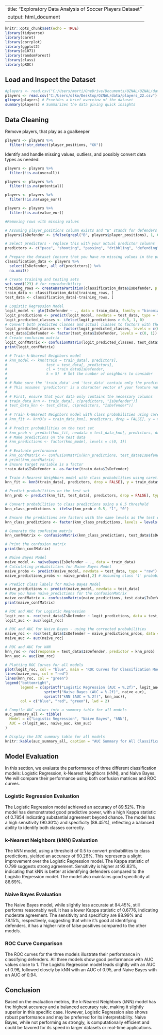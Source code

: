 
---
title: "Exploratory Data Analysis of Soccer Players Dataset"
output: html_document
---

```r
knitr::opts_chunk$set(echo = TRUE)
library(tidyverse)
library(caret)
library(corrplot)
library(ggplot2)
library(e1071)
library(randomForest)
library(class)
library(pROC)
```

## Load and Inspect the Dataset

```r
#players <- read.csv("C:/Users/marti/OneDrive/Documents/OZNAL/OZNAL/data/players_22.csv")
players <- read.csv("C:/Users/olko/Desktop/OZNAL/data/players_22.csv")
glimpse(players) # Provides a brief overview of the dataset
summary(players) # Summarizes the data giving quick insights
```

## Data Cleaning

Remove players, that play as a goalkeeper

```r
players <- players %>% 
  filter(!str_detect(player_positions, "GK")) 
```

Identify and handle missing values, outliers, and possibly convert data types as needed.

```r
players <- players %>% 
  filter(!is.na(overall))

players <- players %>% 
  filter(!is.na(potential))

players <- players %>% 
  filter(!is.na(wage_eur))

players <- players %>% 
  filter(!is.na(value_eur))

#Removing rows with missing values
```

```r
# Assuming player_positions column exists and "B" stands for defenders like "CB", "LB", "RB"
players$IsDefender <- ifelse(grepl("B", players$player_positions), 1, 0) 

# Select predictors - replace this with your actual predictor columns
predictors <- c("pace", "shooting", "passing", "dribbling", "defending", "physic", "height_cm", "weight_kg")

# Prepare the dataset (ensure that you have no missing values in the predictors and the target variable)
classification_data <- players %>% 
  select(IsDefender, all_of(predictors)) %>% 
  na.omit()

# Create training and testing sets
set.seed(123) # for reproducibility
training_rows <- createDataPartition(classification_data$IsDefender, p = 0.8, list = FALSE)
train_data <- classification_data[training_rows, ]
test_data <- classification_data[-training_rows, ]

```

```r
# Logistic Regression Model
logit_model <- glm(IsDefender ~ ., data = train_data, family = "binomial")
logit_predictions <- predict(logit_model, newdata = test_data, type = "response")
logit_predicted_classes <- ifelse(logit_predictions > 0.5, 1, 0)
# Convert both predicted classes and actual classes to factors with the same levels
logit_predicted_classes <- factor(logit_predicted_classes, levels = c(0, 1))
test_data$IsDefender <- factor(test_data$IsDefender, levels = c(0, 1))
# Create confusion matrix
logit_confMatrix <- confusionMatrix(logit_predicted_classes, test_data$IsDefender)
print(logit_confMatrix)
```

```r
# # Train k-Nearest Neighbors model
# knn_model <- knn(train = train_data[, predictors], 
#                  test = test_data[, predictors], 
#                  cl = train_data$IsDefender, 
#                  k = 5)  # Set the number of neighbors to consider
# 
# # Make sure the 'train_data' and 'test_data' contain only the predictors and the target variable
# # This assumes 'predictors' is a character vector of your feature names and 'IsDefender' is your target variable
# 
# # First, ensure that your data only contains the necessary columns
# train_data_knn <- train_data[, c(predictors, "IsDefender")]
# test_data_knn <- test_data[, c(predictors, "IsDefender")]
# 
# # Train k-Nearest Neighbors model with class probabilities using caret::knn3
# knn_fit <- knn3(x = train_data_knn[, predictors, drop = FALSE], y = train_data_knn$IsDefender, k = 5, prob = TRUE)
# 
# # Predict probabilities on the test set
# knn_prob <- predict(knn_fit, newdata = test_data_knn[, predictors, drop = FALSE], type = "prob")[,2]
# # Make predictions on the test data
# knn_predictions <- factor(knn_model, levels = c(0, 1))
# 
# # Evaluate performance
# knn_confMatrix <- confusionMatrix(knn_predictions, test_data$IsDefender)
# print(knn_confMatrix)
# Ensure target variable is a factor
train_data$IsDefender <- as.factor(train_data$IsDefender)

# Train k-Nearest Neighbors model with class probabilities using caret::knn3
knn_fit <- knn3(train_data[, predictors, drop = FALSE], y = train_data$IsDefender, k = 5, prob = TRUE)

# Predict probabilities on the test set
knn_prob <- predict(knn_fit, test_data[, predictors, drop = FALSE], type = "prob")[,2]

# Convert probabilities to class predictions using a 0.5 threshold
knn_class_predictions <- ifelse(knn_prob > 0.5, "1", "0")

# Ensure the predictions are factors with the same levels as the test data target variable
knn_class_predictions <- factor(knn_class_predictions, levels = levels(train_data$IsDefender))

# Generate the confusion matrix
knn_confMatrix <- confusionMatrix(knn_class_predictions, test_data$IsDefender)

# Print the confusion matrix
print(knn_confMatrix)
```

```r
# Naive Bayes Model
naive_model <- naiveBayes(IsDefender ~ ., data = train_data)
# Calculating probabilities for Naive Bayes Model
naive_probs <- predict(naive_model, newdata = test_data, type = "raw")
naive_predictions_probs <- naive_probs[,2] # Assuming class '1' probabilities are in the second column

# Predict class labels for Naive Bayes Model
naive_predictions <- predict(naive_model, newdata = test_data)
# Now you have naive_predictions for the confusionMatrix
naive_confMatrix <- confusionMatrix(naive_predictions, test_data$IsDefender)
print(naive_confMatrix)
```

```r
# ROC and AUC for Logistic Regression
logit_roc <- roc(test_data$IsDefender ~ logit_predictions, data = test_data)
logit_auc <- auc(logit_roc)

# ROC and AUC for Naive Bayes - using the corrected probabilities
naive_roc <- roc(test_data$IsDefender ~ naive_predictions_probs, data = test_data)
naive_auc <- auc(naive_roc)

# ROC and AUC for kNN
knn_roc <- roc(response = test_data$IsDefender, predictor = knn_prob)
knn_auc <- auc(knn_roc)

# Plotting ROC Curves for all models
plot(logit_roc, col = "blue", main = "ROC Curves for Classification Models")
lines(naive_roc, col = "red")
lines(knn_roc, col = "green")
legend("bottomright", 
       legend = c(sprintf("Logistic Regression (AUC = %.2f)", logit_auc),
                  sprintf("Naive Bayes (AUC = %.2f)", naive_auc),
                  sprintf("kNN (AUC = %.2f)", knn_auc)),
       col = c("blue", "red", "green"), lwd = 2)

```

```r
# Compile AUC values into a summary table for all models
auc_summary_all <- tibble(
  Model = c("Logistic Regression", "Naive Bayes", "kNN"),
  AUC = c(logit_auc, naive_auc, knn_auc)
)

# Display the AUC summary table for all models
knitr::kable(auc_summary_all, caption = "AUC Summary for All Classification Models")

```

## Model Evaluation

In this section, we evaluate the performance of three different classification models: Logistic Regression, k-Nearest Neighbors (kNN), and Naive Bayes. We will compare their performance using both confusion matrices and ROC curves.

### Logistic Regression Evaluation

The Logistic Regression model achieved an accuracy of 89.52%. This model has demonstrated good predictive power, with a high Kappa statistic of 0.7854 indicating substantial agreement beyond chance. The model has a high sensitivity (90.30%) and specificity (88.45%), reflecting a balanced ability to identify both classes correctly.

### k-Nearest Neighbors (kNN) Evaluation

The kNN model, using a threshold of 0.5 to convert probabilities to class predictions, yielded an accuracy of 90.26%. This represents a slight improvement over the Logistic Regression model. The Kappa statistic of 0.799 suggests strong agreement. Sensitivity is higher at 92.83%, indicating that kNN is better at identifying defenders compared to the Logistic Regression model. The model also maintains good specificity at 86.69%.

### Naive Bayes Evaluation

The Naive Bayes model, while slightly less accurate at 84.45%, still performs reasonably well. It has a lower Kappa statistic of 0.6776, indicating moderate agreement. The sensitivity and specificity are 88.99% and 78.15%, respectively, suggesting that while it's good at identifying defenders, it has a higher rate of false positives compared to the other models.

### ROC Curve Comparison

The ROC curves for the three models illustrate their performance in classifying defenders. All three models show good performance with AUC values close to 1. The Logistic Regression model leads slightly with an AUC of 0.96, followed closely by kNN with an AUC of 0.95, and Naive Bayes with an AUC of 0.94.

## Conclusion

Based on the evaluation metrics, the k-Nearest Neighbors (kNN) model has the highest accuracy and a balanced accuracy rate, making it slightly superior in this specific case. However, Logistic Regression also shows robust performance and may be preferred for its interpretability. Naive Bayes, while not performing as strongly, is computationally efficient and could be favored for its speed in larger datasets or real-time applications.